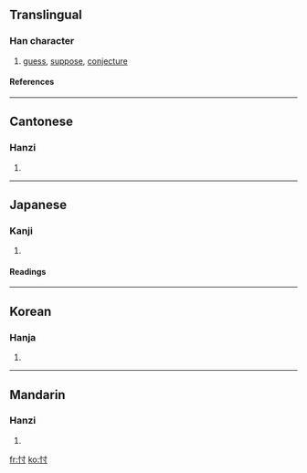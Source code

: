 ==Translingual==
===Han character===
{{Han char|rn=61|rad=心|as=03|sn=6|four=9400<sub>0</sub>|canj=心木戈 (PDI)}}
# [[guess]], [[suppose]], [[conjecture]]
====References====
{{Han ref|kx=0376.160|dkj=10326|dj=0703.020|hdz=42272.040|uh=5FD6|ud=24534|bh=A6A4|bd=42660}}
----
==Cantonese==
===Hanzi===
{{yue-hanzi|jyut=|y=chyun2}}
# {{defn|Cantonese}}
----
==Japanese==
===Kanji===
{{ja-kanji|grade=|rs=心03}}
# {{defn|Japanese}} 
====Readings====
{{ja-readings|on=[[そん]] (son)|kun=[[はかる]] (hakaru)}}
----
==Korean==
===Hanja===
{{ko-hanja|hangeul=촌|eumhun=|rv=chon|mr=ch'on|y=chon}}
# {{defn|Korean}}
----
==Mandarin==
===Hanzi===
{{cmn-hanzi|pin=[[cǔn]] (cun3), [[wáng]] (wang2)|wg=ts'un<sup>3</sup>, wang<sup>2</sup>}}
# {{defn|Mandarin}}

[[fr:忖]]
[[ko:忖]]